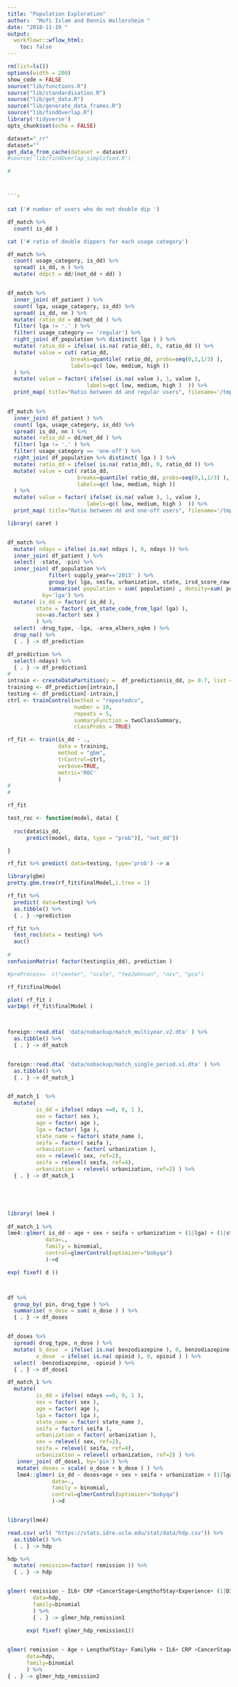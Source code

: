 ```yaml
---
title: "Population Exploration"
author:  "Mofi Islam and Dennis Wollersheim "
date: "2018-11-19 "
output:
  workflowr::wflow_html:
    toc: false
---
```


```r

rm(list=ls())
options(width = 200)
show_code = FALSE
source("lib/functions.R")
source("lib/standardisation.R")
source("lib/get_data.R")
source("lib/generate_data_frames.R")
source("lib/findOverlap.R")
library('tidyverse')
opts_chunk$set(echo = FALSE)

```


```r

dataset="_rr"
dataset=""
get_data_from_cache(dataset = dataset)
#source('lib/findOverlap_simplified.R')

```


```r
#



```r



```



```r

cat ('# number of users who do not double dip ')

df_match %>%
  count( is_dd ) 

cat ('# ratio of double dippers for each usage category')

df_match %>% 
  count( usage_category, is_dd) %>% 
  spread( is_dd, n ) %>%
  mutate( ddpct = dd/(not_dd + dd) )


df_match %>% 
  inner_join( df_patient ) %>%
  count( lga, usage_category, is_dd) %>% 
  spread( is_dd, nn ) %>%
  mutate( ratio_dd = dd/not_dd ) %>%
  filter( lga != '.' ) %>%
  filter( usage_category == 'regular') %>%
  right_join( df_population %>% distinct( lga ) ) %>%
  mutate( ratio_dd = ifelse( is.na( ratio_dd), 0, ratio_dd )) %>%
  mutate( value = cut( ratio_dd, 
                    breaks=quantile( ratio_dd, probs=seq(0,1,1/3) ), 
                    labels=qc( low, medium, high ))
  ) %>%
  mutate( value = factor( ifelse( is.na( value ), 1, value ),
                         labels=qc( low, medium, high )  )) %>%
  print_map( title="Ratio between dd and regular users", filename='/tmp/dd_regular.png', inset_states=c(1,2,4:6 ) ) -> a
  

df_match %>% 
  inner_join( df_patient ) %>%
  count( lga, usage_category, is_dd) %>% 
  spread( is_dd, nn ) %>%
  mutate( ratio_dd = dd/not_dd ) %>%
  filter( lga != '.' ) %>%
  filter( usage_category == 'one-off') %>%
  right_join( df_population %>% distinct( lga ) ) %>%
  mutate( ratio_dd = ifelse( is.na( ratio_dd), 0, ratio_dd )) %>%
  mutate( value = cut( ratio_dd, 
                      breaks=quantile( ratio_dd, probs=seq(0,1,1/3) ), 
                      labels=qc( low, medium, high ))
  ) %>%
  mutate( value = factor( ifelse( is.na( value ), 1, value ),
                         labels=qc( low, medium, high )  )) %>%
  print_map( title="Ratio between dd and one-off users", filename='/tmp/dd_one-off.png', inset_states=c(1,2,4:6 ) ) -> a
```

```r
library( caret )


df_match %>% 
  mutate( ndays = ifelse( is.na( ndays ), 0, ndays )) %>%
  inner_join( df_patient ) %>%
  select( -state, -pin) %>%
  inner_join( df_population %>% 
             filter( supply_year=='2013' ) %>%
             group_by( lga, seifa, urbanization, state, irsd_score_raw, area_albers_sqkm ) %>% 
             summarise( population = sum( population) , density=sum( population ) / min(area_albers_sqkm)) , 
           by='lga') %>% 
  mutate( is_dd = factor( is_dd ),  
         state = factor( get_state_code_from_lga( lga) ),
         sex=as.factor( sex )
         ) %>%
  select( -drug_type, -lga, -area_albers_sqkm ) %>%
  drop_na() %>%
  { . } -> df_prediction

df_prediction %>%
  select(-ndays) %>% 
  { . } -> df_prediction1
#
intrain <- createDataPartition(y =  df_prediction$is_dd, p= 0.7, list = FALSE)
training <- df_prediction[intrain,]
testing <- df_prediction[-intrain,]
ctrl <- trainControl(method = "repeatedcv",
                     number = 10,
                     repeats = 5,
                     summaryFunction = twoClassSummary,
                     classProbs = TRUE)

rf_fit <- train(is_dd ~ .,
                data = training, 
                method = "gbm",
                trControl=ctrl, 
                verbose=TRUE,
                metric='ROC'
                )
#
#

rf_fit 

test_roc <- function(model, data) {
  
  roc(data$is_dd,
      predict(model, data, type = "prob")[, "not_dd"])

}

rf_fit %>% predict( data=testing, type='prob') -> a

library(gbm)
pretty.gbm.tree(rf_fit$finalModel,i.tree = 1)

rf_fit %>% 
  predict( data=testing) %>%
  as.tibble() %>% 
  { . } ->prediction

rf_fit %>% 
  test_roc(data = testing) %>%
  auc()
 
#
confusionMatrix( factor(testing$is_dd), prediction )

#preProcess=  c("center", "scale", "YeoJohnson", "nzv", "pca")

rf_fit$finalModel

plot( rf_fit )
varImp( rf_fit$finalModel )

 

```


```r

foreign::read.dta( 'data/nobackup/match_multiyear.v2.dta' ) %>%
  as.tibble() %>% 
  { . } -> df_match


foreign::read.dta( 'data/nobackup/match_single_period.v1.dta' ) %>%
  as.tibble() %>% 
  { . } -> df_match_1


df_match_1  %>%
  mutate( 
         is_dd = ifelse( ndays ==0, 0, 1 ), 
         sex = factor( sex ), 
         age = factor( age ), 
         lga = factor( lga ), 
         state_name = factor( state_name ), 
         seifa = factor( seifa ), 
         urbanization = factor( urbanization ), 
         sex = relevel( sex, ref=2),
         seifa = relevel( seifa, ref=4),
         urbanization = relevel( urbanization, ref=2) ) %>% 
  { . } -> df_match_1





library( lme4 )
    
df_match_1 %>% 
lme4::glmer( is_dd ~ age + sex + seifa + urbanization + (1|lga) + (1|state_name), 
            data=., 
            family = binomial,
            control=glmerControl(optimizer="bobyqa")
            )->d

exp( fixef( d ))




```


```r

df %>%
  group_by( pin, drug_type ) %>%
  summarise( n_dose = sum( n_dose ) ) %>% 
  { . } -> df_doses


df_doses %>%
  spread( drug_type, n_dose ) %>%
  mutate( b_dose  = ifelse( is.na( benzodiazepine ), 0, benzodiazepine ),
         o_dose  = ifelse( is.na( opioid ), 0, opioid ) ) %>%
  select( -benzodiazepine, -opioid ) %>% 
  { . } -> df_dose1

df_match_1 %>%
  mutate( 
         is_dd = ifelse( ndays ==0, 0, 1 ), 
         sex = factor( sex ), 
         age = factor( age ), 
         lga = factor( lga ), 
         state_name = factor( state_name ), 
         seifa = factor( seifa ), 
         urbanization = factor( urbanization ), 
         sex = relevel( sex, ref=2),
         seifa = relevel( seifa, ref=4),
         urbanization = relevel( urbanization, ref=2) ) %>% 
   inner_join( df_dose1, by='pin') %>%
   mutate( doses = scale( o_dose + b_dose ) ) %>%
   lme4::glmer( is_dd ~ doses+age + sex + seifa + urbanization + (1|lga) + (1|state_name), 
              data=., 
              family = binomial,
              control=glmerControl(optimizer="bobyqa")
              )->d



```


```r


library(lme4)

read.csv( url( "https://stats.idre.ucla.edu/stat/data/hdp.csv")) %>%
  as.tibble() %>% 
  { . } -> hdp

hdp %>%
  mutate( remission=factor( remission )) %>% 
  { . } -> hdp


glmer( remission ~ IL6+ CRP +CancerStage+LengthofStay+Experience+ (1|DID), 
        data=hdp, 
        family=binomial
        ) %>% 
        { . } -> glmer_hdp_remission1
 
      exp( fixef( glmer_hdp_remission1))


glmer( remission ~ Age + LengthofStay+ FamilyHx + IL6+ CRP +CancerStage+Experience+ (1|HID) + (1|DID), 
      data=hdp, 
      family=binomial
      ) %>% 
{ . } -> glmer_hdp_remission2

 
```
